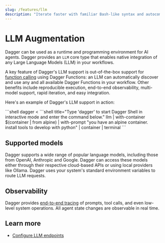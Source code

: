 ```yaml
---
slug: /features/llm
description: "Iterate faster with familiar Bash-like syntax and autocomplete"
---
```


# LLM Augmentation

Dagger can be used as a runtime and programming environment for AI agents. Dagger provides an `LLM` core type that enables native integration of any Large Language Models (LLM) in your workflows.

A key feature of Dagger's LLM support is out-of-the-box support for [function calling](https://platform.openai.com/docs/guides/function-calling) using Dagger Functions: an LLM can automatically discover and use any and all available Dagger Functions in your workflow. Other benefits include reproducible execution, end-to-end observability, multi-model support, rapid iteration, and easy integration.

Here's an example of Dagger's LLM support in action:

<Tabs groupId="shell">
<TabItem value="System shell">
```shell
dagger <<EOF
llm |
  with-container \$(container | from alpine) |
  with-prompt "you have an alpine container. install tools to develop with python" |
  container |
  terminal
EOF
```
</TabItem>
<TabItem value="Dagger Shell">
```shell title="Type 'dagger' to start Dagger Shell in interactive mode and enter the command below."
llm | with-container $(container | from alpine) | with-prompt "you have an alpine container. install tools to develop with python" | container | terminal
```
</TabItem>
</Tabs>

## Supported models

Dagger supports a wide range of popular language models, including those from OpenAI, Anthropic and Google. Dagger can access these models either through their respective cloud-based APIs or using local providers like Ollama. Dagger uses your system's standard environment variables to route LLM requests.

## Observability

Dagger provides [end-to-end tracing](./visualization.mdx) of prompts, tool calls, and even low-level system operations. All agent state changes are observable in real time.

## Learn more

- [Configure LLM endpoints](../configuration/llm.mdx)
